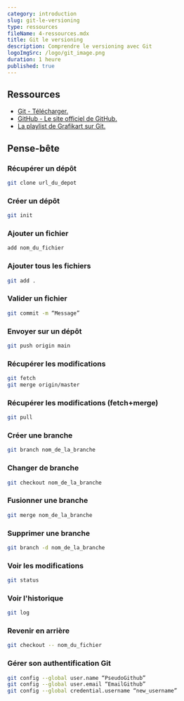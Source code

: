 ```yaml
---
category: introduction
slug: git-le-versioning
type: ressources
fileName: 4-ressources.mdx
title: Git le versioning
description: Comprendre le versioning avec Git
logoImgSrc: /logo/git_image.png
duration: 1 heure
published: true
---
```




## Ressources

- [Git - Télécharger.](https://git-scm.com/)
- [GitHub - Le site officiel de GitHub.](https://github.com/)
- [La playlist de Grafikart sur Git.](https://www.youtube.com/watch?v=rP3T0Ee6pLU&list=PLjwdMgw5TTLXuY5i7RW0QqGdW0NZntqiP)




## Pense-bête

### Récupérer un dépôt
```bash
git clone url_du_depot
```

### Créer un dépôt
```bash
git init
```


### Ajouter un fichier
```bash
add nom_du_fichier
```


### Ajouter tous les fichiers
```bash
git add .
```


### Valider un fichier
```bash
git commit -m “Message”
```


### Envoyer sur un dépôt
```bash
git push origin main
```

### Récupérer les modifications
```bash
git fetch
git merge origin/master
```



### Récupérer les modifications (fetch+merge)
```bash
git pull
```


### Créer une branche
```bash
git branch nom_de_la_branche
```


### Changer de branche
```bash
git checkout nom_de_la_branche
```


### Fusionner une branche
```bash
git merge nom_de_la_branche
```


### Supprimer une branche
```bash
git branch -d nom_de_la_branche
```


### Voir les modifications
```bash
git status
```


### Voir l'historique
```bash
git log
```


### Revenir en arrière
```bash
git checkout -- nom_du_fichier
```


### Gérer son authentification Git
```bash
git config --global user.name “PseudoGithub”
git config --global user.email “EmailGithub”
git config --global credential.username “new_username”
```
